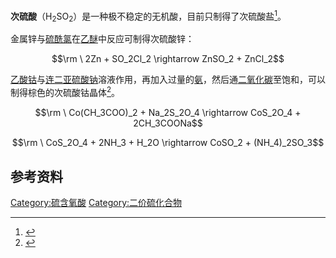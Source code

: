 {{NoteTA|G1=Chemistry}}
{{chembox
| Watchedfields = changed
| verifiedrevid = 
| Name =
| ImageFile = Sulfanediol-3D-balls.png
| ImageSize = 200px
| ImageName = 3D ball model of sulfoxylic acid
| OtherNames = 氢氧化硫
|Section1={{Chembox Identifiers
| ChemSpiderID_Ref = {{chemspidercite|correct|chemspider}}
| ChemSpiderID = 4574173
| InChI = 1S/H2O2S/c1-3-2/h1-2H
| InChIKey = HRKQOINLCJTGBK-UHFFFAOYSA-N
| SMILES = OSO
| StdInChI_Ref = 
| StdInChI = 
| StdInChIKey_Ref = 
| StdInChIKey = 
| CASNo =  20196-46-7
| CASNo_Ref = {{cascite|correct|CAS}}
| Gmelin = 1452
| CASNo_Ref = 
| UNII_Ref = 
| UNII = 
| PubChem = 5460696
| RTECS = 
| ChEBI = 33536
  }}
|Section2={{Chembox Properties
| Formula = S(OH)<sub>2</sub>
| Appearance = 
| Odor = 
| S=1 | O=2 | H=2
| Density = 
| Solubility = 
| Solubility1 = 
| Solvent1 = 
| MeltingPtC = 
| MeltingPt_notes = 
| BoilingPt = 
| ConjugateBase = Bisulfoxylate (chemical formula SO<sub>2</sub>H<sup>−</sup>)
  }}
|Section7={{Chembox Hazards
| ExternalSDS = 
| RPhrases = 
| SPhrases = 
| NFPA-H = 
| NFPA-F = 
| NFPA-R =
| NFPA-S = 
 }}
|Section8={{Chembox Related
| OtherFunctn_label = 等电子体 
| OtherFunctn= [[过三氧化氢|过三氧化氢]]<br/>[[三硫化氢|三硫化氢]]
| OtherCpds = HOSO<sub>2</sub><br/>[[亚磺酸|亚磺酸]]<br/>[[硫氧化氢|硫氧化氢]] HSOH<br/>[[连二次硫酸|连二次硫酸]] HOSSOH
 }}
}}
'''次硫酸'''（H<sub>2</sub>S</sub>O<sub>2</sub>）是一种极不稳定的无机酸，目前只制得了次硫酸盐<ref>{{Greenwood&Earnshaw}}</ref>。

金属锌与[[硫酰氯|硫酰氯]]在[[乙醚|乙醚]]中反应可制得次硫酸锌：
:<math>\rm \ 2Zn + SO_2Cl_2 \rightarrow ZnSO_2 + ZnCl_2</math>

[[乙酸钴|乙酸钴]]与[[连二亚硫酸钠|连二亚硫酸钠]]溶液作用，再加入过量的[[氨|氨]]，然后通[[二氧化碳|二氧化碳]]至饱和，可以制得棕色的次硫酸钴晶体<ref>{{cite book|title=《无机化学丛书》第五卷：氧、硫、硒分族|pages=P193|author=张青莲|isbn=7-03-002238-6|location=北京|publisher=科学出版社}}</ref>。
:<math>\rm \ Co(CH_3COO)_2 + Na_2S_2O_4 \rightarrow CoS_2O_4 + 2CH_3COONa</math>
:<math>\rm \ CoS_2O_4 + 2NH_3 + H_2O \rightarrow CoSO_2 + (NH_4)_2SO_3</math>

== 参考资料 ==
{{reflist}}

{{硫化合物}}
{{氢化合物}}

[[Category:硫含氧酸|Category:硫含氧酸]]
[[Category:二价硫化合物|Category:二价硫化合物]]